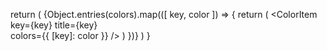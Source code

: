 
return (
  <ColorPalette>
    {Object.entries(colors).map(([ key, color ]) => {
      return (
        <ColorItem
          key={key}
          title={key}        
          colors={{
            [key]: color
          }}
        />
      )
    })}
  </ColorPalette>
)
}